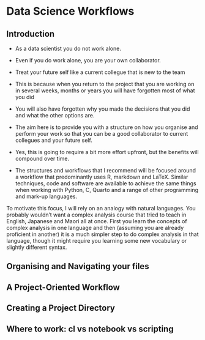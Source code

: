 # Data Science Workflows {#workflows}

## Introduction 

- As a data scientist you do not work alone. 
- Even if you do work alone, you are your own collaborator.
- Treat your future self like a current collegue that is new to the team
- This is because when you return to the project that you are working on in several weeks, months or years you will have forgotten most of what you did 
- You will also have forgotten why you made the decisions that you did and what the other options are. 

- The aim here is to provide you with a structure on how you organise and perform your work so that you can be a good collaborator to current collegues and your future self. 
- Yes, this is going to require a bit more effort upfront, but the benefits will compound over time. 

- The structures and workflows that I recommend will be focused around a workflow that predominantly uses R, markdown and LaTeX. Similar techniques, code and software are available to achieve the same things when working with Python, C, Quarto and a range of other programming and mark-up languages. 

To motivate this focus, I will rely on an analogy with natural languages. You probably wouldn't want a complex analysis course that tried to teach in English, Japanese and Maori all at once. First you learn the concepts of complex analysis in one language and then (assuming you are already proficient in another) it is a much simpler step to do complex analysis in that language, though it might require you learning some new vocabulary or slightly different syntax.

## Organising and Navigating your files


## A Project-Oriented Workflow 


## Creating a Project Directory 


## Where to work: cl vs notebook vs scripting

## 

